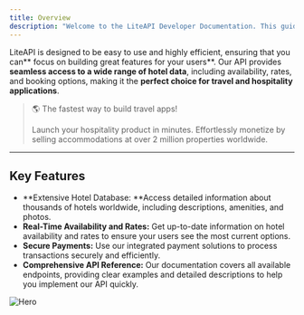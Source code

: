 ```yaml
---
title: Overview
description: "Welcome to the LiteAPI Developer Documentation. This guide provides all the information you need to integrate LiteAPI into your applications. Whether you are building a simple website or a complex booking system, our APIs offer flexible and powerful tools to meet your needs."
---
```


LiteAPI is designed to be easy to use and highly efficient, ensuring that you can** focus on building great features for your users**. Our API provides **seamless access to a wide range of hotel data**, including availability, rates, and booking options, making it the **perfect choice for travel and hospitality applications**.

> 🌎 The fastest way to build travel apps!
>
> Launch your hospitality product in minutes. Effortlessly monetize by selling accommodations at over 2 million properties worldwide.

***

## Key Features

- **Extensive Hotel Database: **Access detailed information about thousands of hotels worldwide, including descriptions, amenities, and photos.
- **Real-Time Availability and Rates:** Get up-to-date information on hotel availability and rates to ensure your users see the most current options.
- **Secure Payments:** Use our integrated payment solutions to process transactions securely and efficiently.
- **Comprehensive API Reference:** Our documentation covers all available endpoints, providing clear examples and detailed descriptions to help you implement our API quickly.

<img
  className="hidden dark:block"
  src="https://liteapi.travel/photos/HeroIllustration.png"
  alt="Hero"
/>
